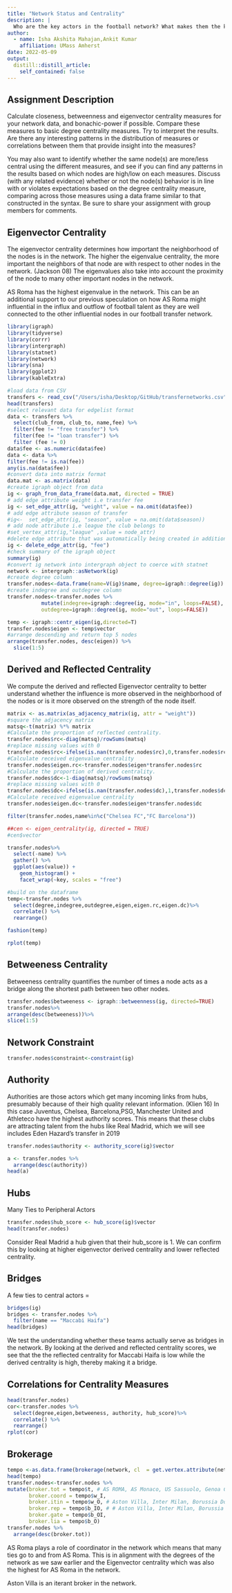```yaml
---
title: "Network Status and Centrality"
description: |
  Who are the key actors in the football network? What makes them the key actors
author:
  - name: Isha Akshita Mahajan,Ankit Kumar
    affiliation: UMass Amherst
date: 2022-05-09
output:
  distill::distill_article:
    self_contained: false
---
```


## Assignment Description

Calculate closeness, betweenness and eigenvector centrality measures for your network data, and bonachic-power if possible. Compare these measures to basic degree centrality measures. Try to interpret the results. Are there any interesting patterns in the distribution of measures or correlations between them that provide insight into the measures?

You may also want to identify whether the same node(s) are more/less central using the different measures, and see if you can find any patterns in the results based on which nodes are high/low on each measures. Discuss (with any related evidence) whether or not the node(s) behavior is in line with or violates expectations based on the degree centrality measure, comparing across those measures using a data frame similar to that constructed in the syntax. Be sure to share your assignment with group members for comments.


## Eigenvector Centrality

The eigenvector centrality determines how important the neighborhood of the nodes is in the network. The higher the eigenvalue centrality, the more important the neighbors of that node are with respect to other nodes in the network. (Jackson 08) The eigenvalues also take into account the proximity of the node to many other important nodes in the network. 

AS Roma has the highest eigenvalue in the network. This can be an additional support to our previous speculation on how AS Roma might influential in the influx and outflow of football talent as they are well connected to the other influential nodes in our football transfer network. 


```r
library(igraph)
library(tidyverse)
library(corrr)
library(intergraph)
library(statnet)
library(network)
library(sna)
library(ggplot2)
library(kableExtra)

#load data from CSV
transfers <- read_csv("/Users/isha/Desktop/GitHub/transfernetworks.csv")
head(transfers)
#select relevant data for edgelist format
data <- transfers %>% 
  select(club_from, club_to, name,fee) %>% 
  filter(fee != "free transfer") %>% 
  filter(fee != "loan transfer") %>% 
  filter (fee != 0)
data$fee <- as.numeric(data$fee) 
data <- data %>% 
filter(fee != is.na(fee))
any(is.na(data$fee))
#convert data into matrix format
data.mat <- as.matrix(data)
#create igraph object from data
ig <- graph_from_data_frame(data.mat, directed = TRUE)
# add edge attribute weight i.e transfer fee
ig <- set_edge_attr(ig, "weight", value = na.omit(data$fee))
# add edge attribute season of transfer
#ig<-  set_edge_attr(ig, "season", value = na.omit(data$season))
# add node attribute i.e league the club belongs to
#set_vertex_attr(ig,"league" ,value = node_attr)
#delete edge attribute that was automatically being created in addition to weight
ig <- delete_edge_attr(ig, "fee")
#check summary of the igraph object
summary(ig)
#convert ig network into intergraph object to coerce with statnet
network <- intergraph::asNetwork(ig) 
#create degree column
transfer.nodes<-data.frame(name=V(ig)$name, degree=igraph::degree(ig))
#create indegree and outdegree column
transfer.nodes<-transfer.nodes %>%
           mutate(indegree=igraph::degree(ig, mode="in", loops=FALSE),
           outdegree=igraph::degree(ig, mode="out", loops=FALSE))
```


```r
temp <- igraph::centr_eigen(ig,directed=T)
transfer.nodes$eigen <- temp$vector
#arrange descending and return top 5 nodes
arrange(transfer.nodes, desc(eigen)) %>%
  slice(1:5)
```

## Derived and Reflected Centrality

 We compute the derived and reflected Eigenvector centrality to better understand whether the influence is more observed in the neighborhood of the nodes or is it more observed on the strength of the node itself. 

```r
matrix <- as.matrix(as_adjacency_matrix(ig, attr = "weight"))
#square the adjacency matrix
matsq<-t(matrix) %*% matrix
#Calculate the proportion of reflected centrality.
transfer.nodes$rc<-diag(matsq)/rowSums(matsq)
#replace missing values with 0
transfer.nodes$rc<-ifelse(is.nan(transfer.nodes$rc),0,transfer.nodes$rc)
#Calculate received eigenvalue centrality
transfer.nodes$eigen.rc<-transfer.nodes$eigen*transfer.nodes$rc
#Calculate the proportion of derived centrality.
transfer.nodes$dc<-1-diag(matsq)/rowSums(matsq)
#replace missing values with 0
transfer.nodes$dc<-ifelse(is.nan(transfer.nodes$dc),1,transfer.nodes$dc)
#Calculate received eigenvalue centrality
transfer.nodes$eigen.dc<-transfer.nodes$eigen*transfer.nodes$dc
```

```r
filter(transfer.nodes,name%in%c("Chelsea FC","FC Barcelona"))
```

```r
##cen <- eigen_centrality(ig, directed = TRUE)
#cen$vector
```

```r
transfer.nodes%>%
  select(-name) %>% 
  gather() %>% 
  ggplot(aes(value)) +
    geom_histogram() +
    facet_wrap(~key, scales = "free")
```

```r
#build on the dataframe
temp<-transfer.nodes %>% 
  select(degree,indegree,outdegree,eigen,eigen.rc,eigen.dc)%>%
  correlate() %>%
  rearrange()
```

```r
fashion(temp)
```

```r
rplot(temp)
```

## Betweeness Centrality

Betweeness centrality quantifies the number of times a node acts as a bridge along the shortest path between two other nodes.

```r
transfer.nodes$betweeness <- igraph::betweenness(ig, directed=TRUE)
transfer.nodes%>%
arrange(desc(betweeness))%>%
slice(1:5)
```

## Network Constraint 

```r
transfer.nodes$constraint<-constraint(ig)
```

## Authority 

Authorities are those actors which get many incoming links from hubs, presumably because of their high quality relevant information. (Klien 16) In this case Juventus, Chelsea, Barcelona,PSG, Manchester United and Athleteco have the highest authority scores. This means that these clubs are attracting talent from the hubs like Real Madrid, which we will see includes Eden Hazard's transfer in 2019

```r
transfer.nodes$authority <- authority_score(ig)$vector

a <- transfer.nodes %>% 
  arrange(desc(authority))
head(a)
```

## Hubs 

Many Ties to Peripheral Actors 

```r
transfer.nodes$hub_score <- hub_score(ig)$vector
head(transfer.nodes)
```

Consider Real Madrid a hub given that their hub_score is 1. We can confirm this by looking at higher eigenvector derived centrality and lower reflected centrality. 

## Bridges 

A few ties to central actors =

```r
bridges(ig)
bridges <- transfer.nodes %>% 
  filter(name == "Maccabi Haifa")
head(bridges)
```

We test the understanding whether these teams actually serve as bridges in the network. By looking at the derived and reflected centrality scores, we see that the the reflected centrality for Maccabi Haifa is low while the derived centrality is high, thereby making it a bridge. 


## Correlations for Centrality Measures 

```r
head(transfer.nodes)
cor<-transfer.nodes %>% 
  select(degree,eigen,betweeness, authority, hub_score)%>%
  correlate() %>%
  rearrange()
rplot(cor)
```

## Brokerage 

```r
tempo <-as.data.frame(brokerage(network, cl  = get.vertex.attribute(network,"league"))$raw.nli)
head(tempo)
transfer.nodes<-transfer.nodes %>%
mutate(broker.tot = tempo$t, # AS ROMA, AS Monaco, US Sassuolo, Genoa CFC, Atlanta BC
       broker.coord = tempo$w_I,
       broker.itin = tempo$w_O, # Aston Villa, Inter Milan, Borussia Dortmund, ACF florentina
       broker.rep = tempo$b_IO, # # Aston Villa, Inter Milan, Borussia Dortmund, ACF florentina
       broker.gate = tempo$b_OI,
       broker.lia = tempo$b_O)
transfer.nodes %>% 
  arrange(desc(broker.tot))
```

AS Roma plays a role of coordinator in the network which means that many ties go to and from AS Roma. This is in alignment with the degrees of the network as we saw earlier and the Eigenvector centrality which was also the highest for AS Roma in the network. 

Aston Villa is an iterant broker in the network. 






